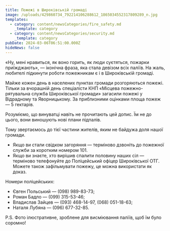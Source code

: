 ```yaml
---
title: Пожежі в Широківській громаді
image: /uploads/429860734_792214106288612_1865034552317809289_n.jpg
templates:
  - category: content/newsCategories/fire_safety.md
    _template: category
  - category: content/newsCategories/security.md
    _template: category
pubDate: 2024-03-06T06:51:00.000Z
hideNews: false
---
```


«Ну, мені нравиться, як воно горить, як люди суєтяться, пожарки приїжджають», — іконічна фраза, яка стала девізом всіх паліїв. На жаль, любителі підкинути роботи пожежникам є і в Широківській громаді.

Майже кожен день в населених пунктах громади розгоряються пожежі. Тільки за вчорашній день спеціалісти КНП «Місцева пожежно-рятувальна служба Широківської громади» загасили пожежі у Відрадному та Яворницькому. За приблизними оцінками площа пожеж — 5 гектарів.

Розуміємо, що винуватці навіть не прочитають цей допис. Їм не до цього, вони виношують нові плани підпалів.

Тому звертаємось до тієї частини жителів, яким не байдужа доля нашої громади.

* Якщо ви стали свідком загоряння — терміново дзвоніть до пожежної служби за коротким номером 101.
* Якщо ви знаєте, хто вирішив спалити половину наших сіл — терміново телефонуйте до Поліцейський офіцер Широківської ОТГ. Можете також зафільмувати пожежу, це можна використати як доказ.

Номери поліцейських:

* Євген Польський — (098) 989-83-73;
* Роман Бадло — (099) 315-53-46;
* Владислав Зайцев — (093) 468-14-97, (068) 051-18-63;
* Наталя Лубяна — (096) 677-32-85.

P.S. Фото ілюстративне, зроблене для висміювання паліїв, щоб їм було соромно!
